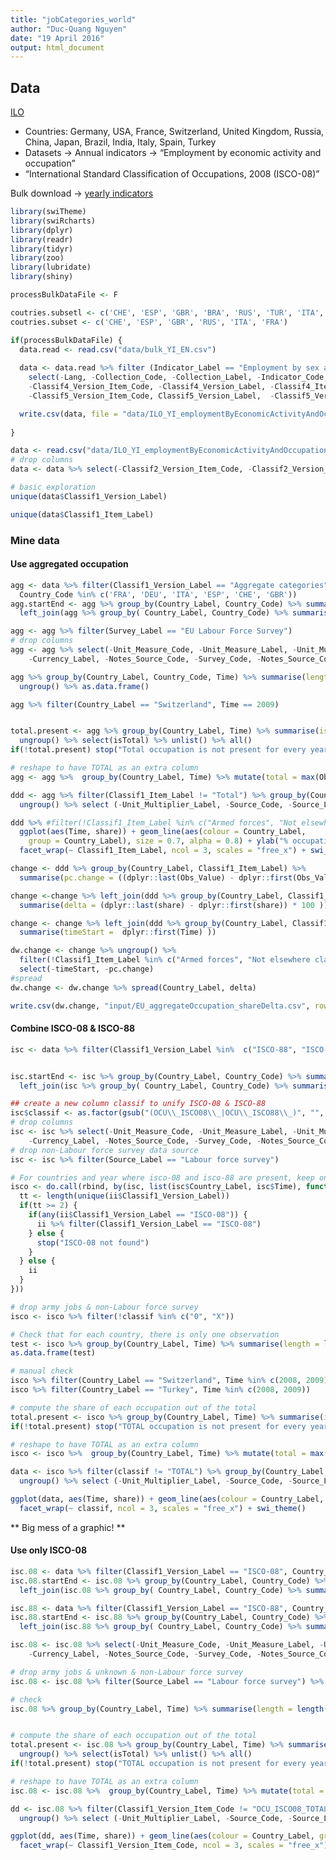 ```yaml
---
title: "jobCategories_world"
author: "Duc-Quang Nguyen"
date: "19 April 2016"
output: html_document
---
```


## Data

[ILO](http://www.ilo.org/ilostat/faces/home/statisticaldata/bulk-download?_adf.ctrl-state=o2320bwuj_732&clean=true&_afrLoop=636926180993963)

  * Countries: Germany, USA, France, Switzerland, United Kingdom, Russia, China, Japan, Brazil, India, Italy, Spain, Turkey
  * Datasets -> Annual indicators -> "Employment by economic activity and occupation"
  * "International Standard Classification of Occupations, 2008 (ISCO-08)"
  
  
Bulk download -> [yearly indicators](http://www.ilo.org/ilostat-files/WEB_bulk_download/bulk_YI_EN.7z)


```r
library(swiTheme)
library(swiRcharts)
library(dplyr)
library(readr)
library(tidyr)
library(zoo)
library(lubridate)
library(shiny)

processBulkDataFile <- F

coutries.subsetl <- c('CHE', 'ESP', 'GBR', 'BRA', 'RUS', 'TUR', 'ITA', 'USA', 'FRA', 'JPN')
coutries.subset <- c('CHE', 'ESP', 'GBR', 'RUS', 'ITA', 'FRA')

```


```r
if(processBulkDataFile) {
  data.read <- read.csv("data/bulk_YI_EN.csv")
  
  data <- data.read %>% filter (Indicator_Label == "Employment by sex and occupation", Sex_Item_Code == "SEX_T") %>% 
    select(-Lang, -Collection_Code, -Collection_Label, -Indicator_Code, -Indicator_Label, -Sex_Item_Code, -Sex_Item_Label,
    -Classif4_Version_Item_Code, -Classif4_Version_Label, -Classif4_Item_Label, 
    -Classif5_Version_Item_Code, Classif5_Version_Label,  -Classif5_Version_Item_Code) 

  write.csv(data, file = "data/ILO_YI_employmentByEconomicActivityAndOccupation.csv", row.names = F)
  
}

data <- read.csv("data/ILO_YI_employmentByEconomicActivityAndOccupation.csv", stringsAsFactors = F)
# drop columns
data <- data %>% select(-Classif2_Version_Item_Code, -Classif2_Version_Label, -Classif2_Item_Label, -Classif3_Version_Item_Code, -Classif3_Version_Label, -Classif3_Item_Label, -Classif5_Version_Label, -Classif5_Item_Label)

# basic exploration
unique(data$Classif1_Version_Label)

unique(data$Classif1_Item_Label)

```

### Mine data

#### Use aggregated occupation

```r
agg <- data %>% filter(Classif1_Version_Label == "Aggregate categories", 
  Country_Code %in% c('FRA', 'DEU', 'ITA', 'ESP', 'CHE', 'GBR'))
agg.startEnd <- agg %>% group_by(Country_Label, Country_Code) %>% summarise(tStart = min(Time)) %>% 
  left_join(agg %>% group_by( Country_Label, Country_Code) %>% summarise(tEnd = max(Time)))

agg <- agg %>% filter(Survey_Label == "EU Labour Force Survey")
# drop columns
agg <- agg %>% select(-Unit_Measure_Code, -Unit_Measure_Label, -Unit_Multiplier_Code, -Currency_Code, 
    -Currency_Label, -Notes_Source_Code, -Survey_Code, -Notes_Source_Code, -Notes_Indicator_Code, -Notes_Indicator_Label)

agg %>% group_by(Country_Label, Country_Code, Time) %>% summarise(length = length(Obs_Value)) %>% 
  ungroup() %>% as.data.frame()

agg %>% filter(Country_Label == "Switzerland", Time == 2009)


total.present <- agg %>% group_by(Country_Label, Time) %>% summarise(isTotal = any(Classif1_Item_Label == "Total")) %>% 
  ungroup() %>% select(isTotal) %>% unlist() %>% all()
if(!total.present) stop("Total occupation is not present for every year and country!")

# reshape to have TOTAL as an extra column
agg <- agg %>%  group_by(Country_Label, Time) %>% mutate(total = max(Obs_Value)) %>% ungroup()

ddd <- agg %>% filter(Classif1_Item_Label != "Total") %>% group_by(Country_Label, Time) %>% mutate(share = Obs_Value / total) %>% 
  ungroup() %>% select (-Unit_Multiplier_Label, -Source_Code, -Source_Label, -Survey_Label) 

ddd %>% #filter(!Classif1_Item_Label %in% c("Armed forces", "Not elsewhere classified")) %>% 
  ggplot(aes(Time, share)) + geom_line(aes(colour = Country_Label, 
    group = Country_Label), size = 0.7, alpha = 0.8) + ylab("% occupation") +
  facet_wrap(~ Classif1_Item_Label, ncol = 3, scales = "free_x") + swi_theme()

change <- ddd %>% group_by(Country_Label, Classif1_Item_Label) %>% 
  summarise(pc.change = ((dplyr::last(Obs_Value) - dplyr::first(Obs_Value)) /  dplyr::first(Obs_Value)) * 100)

change <-change %>% left_join(ddd %>% group_by(Country_Label, Classif1_Item_Label) %>% 
  summarise(delta = (dplyr::last(share) - dplyr::first(share)) * 100 ))

change <- change %>% left_join(ddd %>% group_by(Country_Label, Classif1_Item_Label) %>% 
  summarise(timeStart =  dplyr::first(Time) )) 

dw.change <- change %>% ungroup() %>% 
  filter(!Classif1_Item_Label %in% c("Armed forces", "Not elsewhere classified")) %>%
  select(-timeStart, -pc.change)
#spread
dw.change <- dw.change %>% spread(Country_Label, delta)

write.csv(dw.change, "input/EU_aggregateOccupation_shareDelta.csv", row.names = F)


```
#### Combine ISCO-08 & ISCO-88

```r
isc <- data %>% filter(Classif1_Version_Label %in%  c("ISCO-88", "ISCO-08"), Country_Code %in% coutries.subset)


isc.startEnd <- isc %>% group_by(Country_Label, Country_Code) %>% summarise(tStart = min(Time)) %>% 
  left_join(isc %>% group_by( Country_Label, Country_Code) %>% summarise(tEnd = max(Time)))

## create a new column classif to unify ISCO-08 & ISCO-88
isc$classif <- as.factor(gsub("(OCU\\_ISCO08\\_|OCU\\_ISCO88\\_)", "", isc$Classif1_Version_Item_Code))
# drop columns
isc <- isc %>% select(-Unit_Measure_Code, -Unit_Measure_Label, -Unit_Multiplier_Code, -Currency_Code, 
    -Currency_Label, -Notes_Source_Code, -Survey_Code, -Notes_Source_Code, -Notes_Indicator_Code, -Notes_Indicator_Label)
# drop non-Labour force survey data source
isc <- isc %>% filter(Source_Label == "Labour force survey")

# For countries and year where isco-08 and isco-88 are present, keep only isco-08
isco <- do.call(rbind, by(isc, list(isc$Country_Label, isc$Time), function(ii) {
  tt <- length(unique(ii$Classif1_Version_Label))
  if(tt >= 2) {
    if(any(ii$Classif1_Version_Label == "ISCO-08")) {
      ii %>% filter(Classif1_Version_Label == "ISCO-08")
    } else {
      stop("ISCO-08 not found")
    }
  } else {
    ii
  }
}))

# drop army jobs & non-Labour force survey
isco <- isco %>% filter(!classif %in% c("0", "X"))

# Check that for each country, there is only one observation
test <- isco %>% group_by(Country_Label, Time) %>% summarise(length = length(Obs_Value)) %>% ungroup()
as.data.frame(test)

# manual check
isco %>% filter(Country_Label == "Switzerland", Time %in% c(2008, 2009))
isco %>% filter(Country_Label == "Turkey", Time %in% c(2008, 2009))

# compute the share of each occupation out of the total
total.present <- isco %>% group_by(Country_Label, Time) %>% summarise(isTotal = any(classif == "TOTAL")) %>% ungroup() %>% select(isTotal) %>% unlist() %>% all()
if(!total.present) stop("TOTAL occupation is not present for every year and country!")

# reshape to have TOTAL as an extra column
isco <- isco %>%  group_by(Country_Label, Time) %>% mutate(total = max(Obs_Value)) %>% ungroup()

data <- isco %>% filter(classif != "TOTAL") %>% group_by(Country_Label, Time) %>% mutate(share = Obs_Value / total) %>% 
  ungroup() %>% select (-Unit_Multiplier_Label, -Source_Code, -Source_Label, -Survey_Label) 

ggplot(data, aes(Time, share)) + geom_line(aes(colour = Country_Label, group = Country_Label), size = 1, alpha = 0.8) + ylab("% occupation") +
  facet_wrap(~ classif, ncol = 3, scales = "free_x") + swi_theme()
```
** Big mess of a graphic! ** 
 
#### Use only ISCO-08
 
```r
isc.08 <- data %>% filter(Classif1_Version_Label == "ISCO-08", Country_Code %in% coutries.subsetl)
isc.08.startEnd <- isc.08 %>% group_by(Country_Label, Country_Code) %>% summarise(tStart = min(Time)) %>%
  left_join(isc.08 %>% group_by( Country_Label, Country_Code) %>% summarise(tEnd = max(Time)))

isc.88 <- data %>% filter(Classif1_Version_Label == "ISCO-88", Country_Code %in% coutries.subsetl)
isc.88.startEnd <- isc.88 %>% group_by(Country_Label, Country_Code) %>% summarise(tStart = min(Time)) %>%
  left_join(isc.88 %>% group_by( Country_Label, Country_Code) %>% summarise(tEnd = max(Time)))

isc.08 <- isc.08 %>% select(-Unit_Measure_Code, -Unit_Measure_Label, -Unit_Multiplier_Code, -Currency_Code, 
    -Currency_Label, -Notes_Source_Code, -Survey_Code, -Notes_Source_Code, -Notes_Indicator_Code, -Notes_Indicator_Label)

# drop army jobs & unknown & non-Labour force survey
isc.08 <- isc.08 %>% filter(Source_Label == "Labour force survey") %>% filter(!Classif1_Version_Item_Code %in% c("OCU_ISCO08_0", "OCU_ISCO08_X"))

# check
isc.08 %>% group_by(Country_Label, Time) %>% summarise(length = length(Obs_Value)) %>% ungroup() %>% as.data.frame()


# compute the share of each occupation out of the total
total.present <- isc.08 %>% group_by(Country_Label, Time) %>% summarise(isTotal = any(Classif1_Version_Item_Code == "OCU_ISCO08_TOTAL")) %>% 
  ungroup() %>% select(isTotal) %>% unlist() %>% all()
if(!total.present) stop("TOTAL occupation is not present for every year and country!")

# reshape to have TOTAL as an extra column
isc.08 <- isc.08 %>%  group_by(Country_Label, Time) %>% mutate(total = max(Obs_Value)) %>% ungroup()

dd <- isc.08 %>% filter(Classif1_Version_Item_Code != "OCU_ISCO08_TOTAL") %>% group_by(Country_Label, Time) %>% mutate(share = Obs_Value / total) %>% 
  ungroup() %>% select (-Unit_Multiplier_Label, -Source_Code, -Source_Label, -Survey_Label) 

ggplot(dd, aes(Time, share)) + geom_line(aes(colour = Country_Label, group = Country_Label), size = 1, alpha = 0.8) + ylab("% occupation") +
  facet_wrap(~ Classif1_Version_Item_Code, ncol = 3, scales = "free_x") + swi_theme()



```
